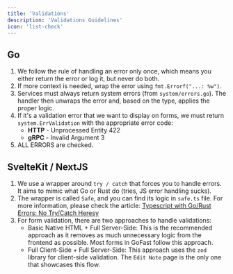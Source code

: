 ```yaml
---
title: 'Validations'
description: 'Validations Guidelines'
icon: 'list-check'
---
```


## Go

1. We follow the rule of handling an error only once, which means you either return the error or log it, but never do both.
2. If more context is needed, wrap the error using `fmt.Errorf("...: %w")`.
3. Services must always return system errors (from `system/errors.go`). The handler then unwraps the error and, based on the type, applies the proper logic.
4. If it's a validation error that we want to display on forms, we must return `system.ErrValidation` with the appropriate error code:
    - **HTTP** - Unprocessed Entity 422
    - **gRPC** - Invalid Argument 3
5. ALL ERRORS are checked.

## SvelteKit / NextJS

1. We use a wrapper around `try / catch` that forces you to handle errors. It aims to mimic what Go or Rust do (tries, JS error handling sucks).
2. The wrapper is called `Safe`, and you can find its logic in `safe.ts` file. For more information, please check the article: [Typescript with Go/Rust Errors: No Try/Catch Heresy](https://dev.to/mpiorowski/typescript-with-gorust-errors-no-trycatch-heresy-49mf)
3. For form validation, there are two approaches to handle validations:
    - Basic Native HTML + Full Server-Side: This is the recommended approach as it removes as much unnecessary logic from the frontend as possible. Most forms in GoFast follow this approach.
    - Full Client-Side + Full Server-Side: This approach uses the `zod` library for client-side validation. The `Edit Note` page is the only one that showcases this flow.
